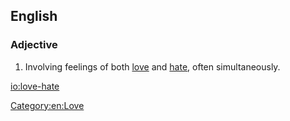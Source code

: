 ==English==
{{wikipedia|love-hate relationship}}

===Adjective===
{{en-adj|-}}

# {{context|of a relationship}} Involving feelings of both [[love]] and [[hate]], often simultaneously.

[[Category:en:Love]]

[[io:love-hate]]